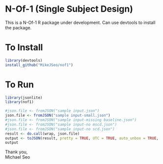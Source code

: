 # N-Of-1 (Single Subject Design)

This is a N-Of-1 R package under development. Can use devtools to install the package.

# To Install

```r
library(devtools)
install_github("MikeJSeo/nof1")
```

# To Run

```r
library(jsonlite)
library(nof1)

#json.file <- fromJSON("sample input.json")
json.file <- fromJSON("sample input-small.json")
#json.file <- fromJSON("sample input-missing baseline.json")
#json.file <- fromJSON("sample input-no mscd.json")
#json.file <- fromJSON("sample input-no scd.json")
result <- do.call(wrap, json.file)
output <- toJSON(result, pretty = TRUE, UTC = TRUE, auto_unbox = TRUE, na = NULL)
output
```

Thank you,    
Michael Seo
